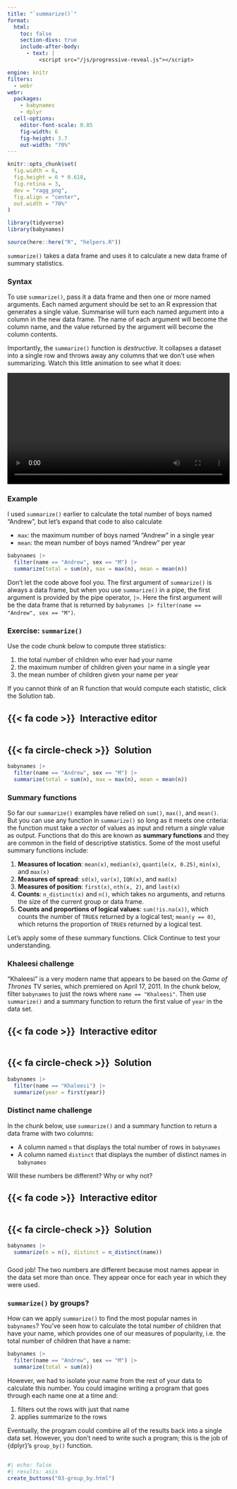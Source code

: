 ```yaml
---
title: "`summarize()`"
format:
  html: 
    toc: false
    section-divs: true
    include-after-body: 
      - text: |
          <script src="/js/progressive-reveal.js"></script>

engine: knitr
filters:
  - webr
webr:
  packages:
    - babynames
    - dplyr
  cell-options:
    editor-font-scale: 0.85
    fig-width: 6
    fig-height: 3.7
    out-width: "70%"
---
```


```r
knitr::opts_chunk$set(
  fig.width = 6,
  fig.height = 6 * 0.618,
  fig.retina = 3,
  dev = "ragg_png",
  fig.align = "center",
  out.width = "70%"
)

library(tidyverse)
library(babynames)

source(here::here("R", "helpers.R"))
```

`summarize()` takes a data frame and uses it to calculate a new data frame of summary statistics. 

### Syntax

To use `summarize()`, pass it a data frame and then one or more named arguments. Each named argument should be set to an R expression that generates a single value. Summarise will turn each named argument into a column in the new data frame. The name of each argument will become the column name, and the value returned by the argument will become the column contents.

Importantly, the `summarize()` function is *destructive*. It collapses a dataset into a single row and throws away any columns that we don’t use when summarizing. Watch this little animation to see what it does:

```{=html}
<video controls width="100%" style="display: block; margin: auto;">
  <source src="video/grp-summarize-00.mp4" type="video/mp4">
</video>
```

### Example

I used `summarize()` earlier to calculate the total number of boys named "Andrew", but let's expand that code to also calculate 

* `max`: the maximum number of boys named "Andrew" in a single year
* `mean`: the mean number of boys named "Andrew" per year

```r
babynames |> 
  filter(name == "Andrew", sex == "M") |> 
  summarize(total = sum(n), max = max(n), mean = mean(n))
```

Don't let the code above fool you. The first argument of `summarize()` is always a data frame, but when you use `summarize()` in a pipe, the first argument is provided by the pipe operator, `|>`. Here the first argument will be the data frame that is returned by `babynames |> filter(name == "Andrew", sex == "M")`.

### Exercise: `summarize()`

Use the code chunk below to compute three statistics:

1. the total number of children who ever had your name
1. the maximum number of children given your name in a single year
1. the mean number of children given your name per year 

If you cannot think of an R function that would compute each statistic, click the Solution tab.

::: {.panel-tabset}
## {{< fa code >}}&ensp;Interactive editor

```webr-r



```

## {{< fa circle-check >}}&ensp;Solution

```r
babynames |> 
  filter(name == "Andrew", sex == "M") |> 
  summarize(total = sum(n), max = max(n), mean = mean(n))
```

:::


### Summary functions

So far our `summarize()` examples have relied on `sum()`, `max()`, and `mean()`. But you can use any function in `summarize()` so long as it meets one criteria: the function must take a _vector_ of values as input and return a _single_ value as output. Functions that do this are known as **summary functions** and they are common in the field of descriptive statistics. Some of the most useful summary functions include:

1. **Measures of location**: `mean(x)`, `median(x)`, `quantile(x, 0.25)`, `min(x)`, and `max(x)`
1. **Measures of spread**: `sd(x)`, `var(x)`, `IQR(x)`, and `mad(x)`
1. **Measures of position**: `first(x)`, `nth(x, 2)`, and `last(x)`
1. **Counts**: `n_distinct(x)` and `n()`, which takes no arguments, and returns the size of the current group or data frame. 
1. **Counts and proportions of logical values**: `sum(!is.na(x))`, which counts the number of `TRUE`s returned by a logical test; `mean(y == 0)`, which returns the proportion of `TRUE`s returned by a logical test.

Let's apply some of these summary functions. Click Continue to test your understanding. 

### Khaleesi challenge

"Khaleesi" is a very modern name that appears to be based on the _Game of Thrones_ TV series, which premiered on April 17, 2011. In the chunk below, filter `babynames` to just the rows where `name == "Khaleesi"`. Then use `summarize()` and a summary function to return the first value of `year` in the data set.

::: {.panel-tabset}
## {{< fa code >}}&ensp;Interactive editor

```webr-r



```

## {{< fa circle-check >}}&ensp;Solution

```r
babynames |> 
  filter(name == "Khaleesi") |> 
  summarize(year = first(year))
```

:::


### Distinct name challenge

In the chunk below, use `summarize()` and a summary function to return a data frame with two columns:

* A column named `n` that displays the total number of rows in `babynames`
* A column named `distinct` that displays the number of distinct names in `babynames`

Will these numbers be different? Why or why not?

::: {.panel-tabset}
## {{< fa code >}}&ensp;Interactive editor

```webr-r



```

## {{< fa circle-check >}}&ensp;Solution

```r
babynames |> 
  summarize(n = n(), distinct = n_distinct(name))
```

:::

###

Good job! The two numbers are different because most names appear in the data set more than once. They appear once for each year in which they were used.

### `summarize()` by groups?

How can we apply `summarize()` to find the most popular names in `babynames`? You've seen how to calculate the total number of children that have your name, which provides one of our measures of popularity, i.e. the total number of children that have a name:

```r
babynames |> 
  filter(name == "Andrew", sex == "M") |> 
  summarize(total = sum(n))
```

However, we had to isolate your name from the rest of your data to calculate this number. You could imagine writing a program that goes through each name one at a time and: 

1. filters out the rows with just that name
2. applies summarize to the rows

Eventually, the program could combine all of the results back into a single data set. However, you don't need to write such a program; this is the job of {dplyr}'s `group_by()` function.

##

```r
#| echo: false
#| results: asis
create_buttons("03-group_by.html")
```
